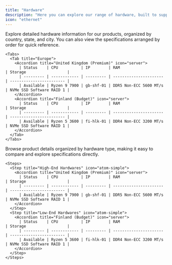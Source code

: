 ```yaml
---
title: "Hardware"
description: "Here you can explore our range of hardware, built to support our products and make them work better for you."
icon: "ethernet"
---
```


<Tabs>
  <Tab title="Region Based">
    Explore detailed hardware information for our products, organized by country, state, and city. You can also view the specifications arranged by order for quick reference.

    <Tabs>
      <Tab title="Europe">
        <Accordion title="United Kingdom (Premium)" icon="server">
          | Status    | CPU          | IP        | RAM                    | Storage                  |
          | --------- | ------------ | --------- | ---------------------- | ------------------------ |
          | Available | Ryzen 9 7900 | gb-shf-01 | DDR5 Non-ECC 5600 MT/s | NVMe SSD Software RAID 1 |
        </Accordion>
        <Accordion title="Finland (Budget)" icon="server">
          | Status    | CPU          | IP        | RAM                    | Storage                  |
          | --------- | ------------ | --------- | ---------------------- | ------------------------ |
          | Available | Ryzen 5 3600 | fi-hlk-01 | DDR4 Non-ECC 3200 MT/s | NVMe SSD Software RAID 1 |
        </Accordion>
      </Tab>
    </Tabs>
  </Tab>
  <Tab title="Hardware Based">
    Browse product details organized by hardware type, making it easy to compare and explore specifications directly.

    <Steps>
      <Step title="High-End Hardwares" icon="atom-simple">
        <Accordion title="United Kingdom (Premium)" icon="server">
          | Status    | CPU          | IP        | RAM                    | Storage                  |
          | --------- | ------------ | --------- | ---------------------- | ------------------------ |
          | Available | Ryzen 9 7900 | gb-shf-01 | DDR5 Non-ECC 5600 MT/s | NVMe SSD Software RAID 1 |
        </Accordion>
      </Step>
      <Step title="Low-End Hardwares" icon="atom-simple">
        <Accordion title="Finland (Budget)" icon="server">
          | Status    | CPU          | IP        | RAM                    | Storage                  |
          | --------- | ------------ | --------- | ---------------------- | ------------------------ |
          | Available | Ryzen 5 3600 | fi-hlk-01 | DDR4 Non-ECC 3200 MT/s | NVMe SSD Software RAID 1 |
        </Accordion>
      </Step>
    </Steps>
  </Tab>
</Tabs>